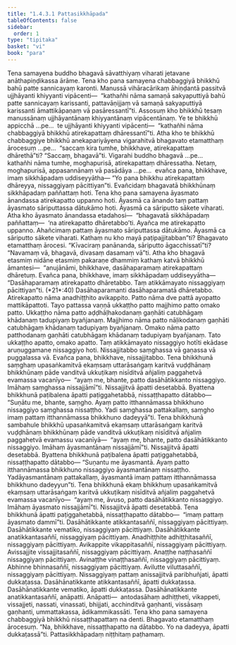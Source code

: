 ```yaml
---
title: "1.4.3.1 Pattasikkhāpada"
tableOfContents: false
sidebar:
  order: 1
type: "tipitaka"
basket: "vi"
book: "para"
---
```



<DynamicBreadcrumb />

<Division number="598" book="para">

<Paragraph number="2252" book="para">
Tena samayena buddho bhagavā sāvatthiyaṃ viharati jetavane anāthapiṇḍikassa ārāme. Tena kho pana samayena chabbaggiyā bhikkhū bahū patte sannicayaṃ karonti. Manussā vihāracārikaṃ āhiṇḍantā passitvā ujjhāyanti khiyyanti vipācenti—  “kathañhi nāma samaṇā sakyaputtiyā bahū patte sannicayaṃ karissanti, pattavāṇijjaṃ vā samaṇā sakyaputtiyā karissanti āmattikāpaṇaṃ vā pasāressantī”ti.
</Paragraph>

<Paragraph number="2253" book="para">
Assosuṃ kho bhikkhū tesaṃ manussānaṃ ujjhāyantānaṃ khiyyantānaṃ vipācentānaṃ. Ye te bhikkhū appicchā …pe…  te ujjhāyanti khiyyanti vipācenti—  “kathañhi nāma chabbaggiyā bhikkhū atirekapattaṃ dhāressantī”ti.
</Paragraph>

<Paragraph number="2254" book="para">
Atha kho te bhikkhū chabbaggiye bhikkhū anekapariyāyena vigarahitvā bhagavato etamatthaṃ ārocesuṃ …pe…  “saccaṃ kira tumhe, bhikkhave, atirekapattaṃ dhārethā”ti? “Saccaṃ, bhagavā”ti. Vigarahi buddho bhagavā …pe…  kathañhi nāma tumhe, moghapurisā, atirekapattaṃ dhāressatha. Netaṃ, moghapurisā, appasannānaṃ vā pasādāya …pe…  evañca pana, bhikkhave, imaṃ sikkhāpadaṃ uddiseyyātha—
</Paragraph>

</Division>
<Division number="599" book="para">

<Paragraph number="2255" book="para">
<Emphasis>“Yo pana bhikkhu atirekapattaṃ dhāreyya, nissaggiyaṃ pācittiyan”</Emphasis>ti.
</Paragraph>

<Paragraph number="2256" book="para">
Evañcidaṃ bhagavatā bhikkhūnaṃ sikkhāpadaṃ paññattaṃ hoti.
</Paragraph>

</Division>
<Division number="600" book="para">

<Paragraph number="2257" book="para">
Tena kho pana samayena āyasmato ānandassa atirekapatto uppanno hoti. Āyasmā ca ānando taṃ pattaṃ āyasmato sāriputtassa dātukāmo hoti. Āyasmā ca sāriputto sākete viharati. Atha kho āyasmato ānandassa etadahosi—  “bhagavatā sikkhāpadaṃ paññattaṃ—  ‘na atirekapatto dhāretabbo’ti. Ayañca me atirekapatto uppanno. Ahañcimaṃ pattaṃ āyasmato sāriputtassa dātukāmo. Āyasmā ca sāriputto sākete viharati. Kathaṃ nu kho mayā paṭipajjitabban”ti? Bhagavato etamatthaṃ ārocesi. “Kīvaciraṃ panānanda, sāriputto āgacchissatī”ti? “Navamaṃ vā, bhagavā, divasaṃ dasamaṃ vā”ti. Atha kho bhagavā etasmiṃ nidāne etasmiṃ pakaraṇe dhammiṃ kathaṃ katvā bhikkhū āmantesi—  “anujānāmi, bhikkhave, dasāhaparamaṃ atirekapattaṃ dhāretuṃ. Evañca pana, bhikkhave, imaṃ sikkhāpadaṃ uddiseyyātha—
</Paragraph>

</Division>
<Division number="601" book="para">

<Paragraph number="2258" book="para">
<Emphasis>“Dasāhaparamaṃ atirekapatto dhāretabbo. Taṃ atikkāmayato nissaggiyaṃ pācittiyan”</Emphasis>ti. (*21*:<Emphasis>40</Emphasis>)
</Paragraph>

</Division>
<Division number="602" book="para">

<Paragraph number="2259" book="para">
<Emphasis>Dasāhaparaman</Emphasis>ti dasāhaparamatā dhāretabbo.
</Paragraph>

<Paragraph number="2260" book="para">
<Emphasis>Atirekapatto</Emphasis> nāma anadhiṭṭhito avikappito.
</Paragraph>

<Paragraph number="2261" book="para">
<Emphasis>Patto</Emphasis> nāma dve pattā ayopatto mattikāpattoti.
</Paragraph>

<Paragraph number="2262" book="para">
Tayo pattassa vaṇṇā ukkaṭṭho patto majjhimo patto omako patto. <Emphasis>Ukkaṭṭho</Emphasis> nāma <Emphasis>patto</Emphasis> aḍḍhāḷhakodanaṃ gaṇhāti catubhāgaṃ khādanaṃ tadupiyaṃ byañjanaṃ. <Emphasis>Majjhimo</Emphasis> nāma <Emphasis>patto</Emphasis> nāḷikodanaṃ gaṇhāti catubhāgaṃ khādanaṃ tadupiyaṃ byañjanaṃ. <Emphasis>Omako</Emphasis> nāma <Emphasis>patto</Emphasis> patthodanaṃ gaṇhāti catubhāgaṃ khādanaṃ tadupiyaṃ byañjanaṃ. Tato ukkaṭṭho apatto, omako apatto.
</Paragraph>

<Paragraph number="2263" book="para">
<Emphasis>Taṃ atikkāmayato nissaggiyo hotī</Emphasis>ti ekādase aruṇuggamane nissaggiyo hoti. Nissajjitabbo saṃghassa vā gaṇassa vā puggalassa vā. Evañca pana, bhikkhave, nissajjitabbo. Tena bhikkhunā saṃghaṃ upasaṅkamitvā ekaṃsaṃ uttarāsaṅgaṃ karitvā vuḍḍhānaṃ bhikkhūnaṃ pāde vanditvā ukkuṭikaṃ nisīditvā añjaliṃ paggahetvā evamassa vacanīyo—  “ayaṃ me, bhante, patto dasāhātikkanto nissaggiyo. Imāhaṃ saṃghassa nissajjāmī”ti. Nissajjitvā āpatti desetabbā. Byattena bhikkhunā paṭibalena āpatti paṭiggahetabbā, nissaṭṭhapatto dātabbo—
</Paragraph>

</Division>
<Division number="603" book="para">

<Paragraph number="2264" book="para">
“Suṇātu me, bhante, saṃgho. Ayaṃ patto itthannāmassa bhikkhuno nissaggiyo saṃghassa nissaṭṭho. Yadi saṃghassa pattakallaṃ, saṃgho imaṃ pattaṃ itthannāmassa bhikkhuno dadeyyā”ti.
</Paragraph>

</Division>
<Division number="604" book="para">

<Paragraph number="2265" book="para">
Tena bhikkhunā sambahule bhikkhū upasaṅkamitvā ekaṃsaṃ uttarāsaṅgaṃ karitvā vuḍḍhānaṃ bhikkhūnaṃ pāde vanditvā ukkuṭikaṃ nisīditvā añjaliṃ paggahetvā evamassu vacanīyā—  “ayaṃ me, bhante, patto dasāhātikkanto nissaggiyo. Imāhaṃ āyasmantānaṃ nissajjāmī”ti. Nissajjitvā āpatti desetabbā. Byattena bhikkhunā paṭibalena āpatti paṭiggahetabbā, nissaṭṭhapatto dātabbo—
</Paragraph>

</Division>
<Division number="605" book="para">

<Paragraph number="2266" book="para">
“Suṇantu me āyasmantā. Ayaṃ patto itthannāmassa bhikkhuno nissaggiyo āyasmantānaṃ nissaṭṭho. Yadāyasmantānaṃ pattakallaṃ, āyasmantā imaṃ pattaṃ itthannāmassa bhikkhuno dadeyyun”ti.
</Paragraph>

</Division>
<Division number="606" book="para">

<Paragraph number="2267" book="para">
Tena bhikkhunā ekaṃ bhikkhuṃ upasaṅkamitvā ekaṃsaṃ uttarāsaṅgaṃ karitvā ukkuṭikaṃ nisīditvā añjaliṃ paggahetvā evamassa vacanīyo—  “ayaṃ me, āvuso, patto dasāhātikkanto nissaggiyo. Imāhaṃ āyasmato nissajjāmī”ti. Nissajjitvā āpatti desetabbā. Tena bhikkhunā āpatti paṭiggahetabbā, nissaṭṭhapatto dātabbo—  “imaṃ pattaṃ āyasmato dammī”ti.
</Paragraph>

</Division>
<Division number="607" book="para">

<Paragraph number="2268" book="para">
Dasāhātikkante atikkantasaññī, nissaggiyaṃ pācittiyaṃ. Dasāhātikkante vematiko, nissaggiyaṃ pācittiyaṃ. Dasāhātikkante anatikkantasaññī, nissaggiyaṃ pācittiyaṃ. Anadhiṭṭhite adhiṭṭhitasaññī, nissaggiyaṃ pācittiyaṃ. Avikappite vikappitasaññī, nissaggiyaṃ pācittiyaṃ. Avissajjite vissajjitasaññī, nissaggiyaṃ pācittiyaṃ. Anaṭṭhe naṭṭhasaññī nissaggiyaṃ pācittiyaṃ. Avinaṭṭhe vinaṭṭhasaññī, nissaggiyaṃ pācittiyaṃ. Abhinne bhinnasaññī, nissaggiyaṃ pācittiyaṃ. Avilutte viluttasaññī, nissaggiyaṃ pācittiyaṃ.
</Paragraph>

<Paragraph number="2269" book="para">
Nissaggiyaṃ pattaṃ anissajjitvā paribhuñjati, āpatti dukkaṭassa. Dasāhānatikkante atikkantasaññī, āpatti dukkaṭassa. Dasāhānatikkante vematiko, āpatti dukkaṭassa. Dasāhānatikkante anatikkantasaññī, anāpatti.
</Paragraph>

</Division>
<Division number="608" book="para">

<Paragraph number="2270" book="para">
Anāpatti—  antodasāhaṃ adhiṭṭheti, vikappeti, vissajjeti, nassati, vinassati, bhijjati, acchinditvā gaṇhanti, vissāsaṃ gaṇhanti, ummattakassa, ādikammikassāti.
</Paragraph>

<Paragraph number="2271" book="para">
Tena kho pana samayena chabbaggiyā bhikkhū nissaṭṭhapattaṃ na denti. Bhagavato etamatthaṃ ārocesuṃ. “Na, bhikkhave, nissaṭṭhapatto na dātabbo. Yo na dadeyya, āpatti dukkaṭassā”ti.

</Paragraph>
</Division>

<Paragraph number="2272" type="center" book="para">
Pattasikkhāpadaṃ niṭṭhitaṃ paṭhamaṃ.
</Paragraph>